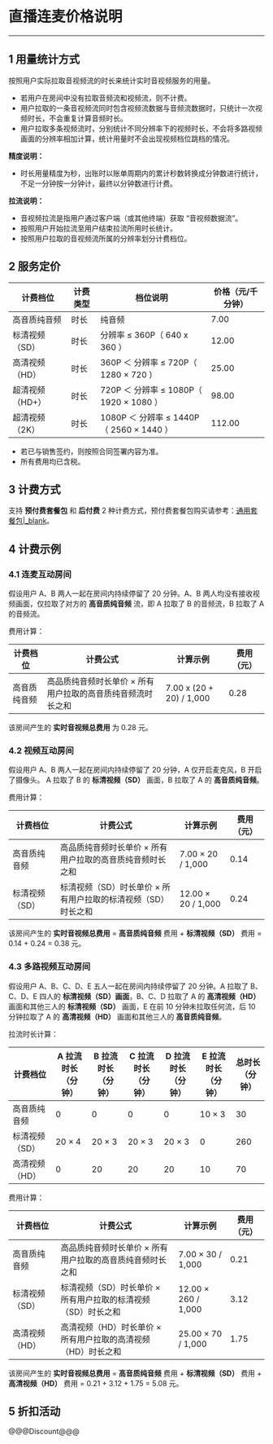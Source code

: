 # 直播连麦价格说明

- - -

## 1 用量统计方式

按照用户实际拉取音视频流的时长来统计实时音视频服务的用量。

- 若用户在房间中没有拉取音频流和视频流，则不计费。
- 用户拉取的一条音视频流同时包含视频流数据与音频流数据时，只统计一次视频时长，不会重复计算音频时长。
- 用户拉取多条视频流时，分别统计不同分辨率下的视频时长，不会将多路视频画面的分辨率相加计算，统计用量时不会出现视频档位跳档的情况。

<div class="mk-hint">



**精度说明：**
 - 时长用量精度为秒，出账时以账单周期内的累计秒数转换成分钟数进行统计，不足一分钟按一分钟计，最终以分钟数进行计费。  

**拉流说明：**
 - 音视频拉流是指用户通过客户端（或其他终端）获取 “音视频数据流”。
 - 按照用户开始拉流至用户结束拉流所用时长统计。
 - 按照用户拉取的音视频流所属的分辨率划分计费档位。

</div>

## 2 服务定价

|计费档位|计费类型|档位说明|价格（元/千分钟）|
|-|-|-|-|
|高音质纯音频|时长 |纯音频|7.00|
|标清视频（SD）|时长|分辨率 ≤ 360P（ 640 x 360 ）|12.00|
|高清视频（HD）|时长|360P ＜ 分辨率 ≤ 720P（ 1280 × 720 ）|25.00|
|超清视频（HD+）|时长|720P ＜ 分辨率 ≤ 1080P（ 1920 × 1080 ）|98.00|
|超清视频（2K）|时长|1080P ＜ 分辨率 ≤ 1440P（ 2560 × 1440 ）|112.00|

<div class="mk-hint">

- 若已与销售签约，则按照合同签署内容为准。  
- 所有费用均已含税。  

</div>

## 3 计费方式

支持 **预付费套餐包** 和 **后付费** 2 种计费方式，预付费套餐包购买请参考：[通用套餐包\|_blank](#9185)。 


## 4 计费示例

### 4.1 连麦互动房间

假设用户 A、B 两人一起在房间内持续停留了 20 分钟。A、B 两人均没有接收视频画面，仅拉取了对方的 **高音质纯音频** 流，即 A 拉取了 B 的音频流，B 拉取了 A 的音频流。

费用计算：

|计费档位|计费公式|计算示例|费用（元）|
|-|-|-|-|
|高音质纯音频|高品质纯音频时长单价 × 所有用户拉取的高音质纯音频流时长之和|7.00 x (20 + 20) / 1,000 |0.28|

该房间产生的 **实时音视频总费用** 为 0.28 元。


### 4.2 视频互动房间

假设用户 A、B 两人一起在房间内持续停留了 20 分钟，A 仅开启麦克风，B 开启了摄像头。 A 拉取了 B 的 **标清视频（SD）** 画面，B 拉取了 A 的 **高音质纯音频**。


费用计算：

|计费档位|计费公式|计算示例|费用（元）|
|-|-|-|-|
|高音质纯音频|高品质纯音频时长单价 × 所有用户拉取的高音质纯音频时长之和|7.00 × 20 / 1,000 |0.14|
|标清视频（SD）|标清视频（SD）时长单价 × 所有用户拉取的标清视频（SD）时长之和|12.00 × 20 / 1,000 |0.24|

该房间产生的 **实时音视频总费用** = **高音质纯音频** 费用 + **标清视频（SD）** 费用 = 0.14 + 0.24 = 0.38 元。


 ### 4.3 多路视频互动房间

假设用户 A、B、C、D、E 五人一起在房间内持续停留了 20 分钟。A 拉取了 B、C、D、E 四人的 **标清视频（SD）画面**，B、C、D 拉取了 A 的 **高清视频（HD）** 画面和其他三人的 **标清视频（SD）** 画面，E 在前 10 分钟未拉取任何流，后 10 分钟拉取了 A 的 **高清视频（HD）** 画面和其他三人的 **高音质纯音频**。


拉流时长计算：

|计费档位|A 拉流时长（分钟）|B 拉流时长（分钟）|C 拉流时长（分钟）|D 拉流时长（分钟）|E 拉流时长（分钟）|总时长（分钟）|
|-|-|-|-|-|-|-|
|高音质纯音频|0|0|0|0|10 × 3|30|
|标清视频（SD）|20 × 4|20 × 3|20 × 3|20 × 3|0|260|
|高清视频（HD）|0|20|20|20|10|70|


费用计算：

|计费档位|计费公式|计算示例|费用（元）|
|-|-|-|-|
|高音质纯音频|高品质纯音频时长单价 × 所有用户拉取的高音质纯音频时长之和|7.00 × 30 / 1,000 |0.21|
|标清视频（SD）|标清视频（SD）时长单价 × 所有用户拉取的标清视频（SD）时长之和|12.00 × 260 / 1,000 |3.12|
|高清视频（HD）|高清视频（HD）时长单价 × 所有用户拉取的高清视频（HD）时长之和|25.00 × 70 / 1,000 | 1.75|

该房间产生的 **实时音视频总费用** = **高音质纯音频** 费用 + **标清视频（SD）** 费用 + **高清视频（HD）** 费用 = 0.21 + 3.12 + 1.75 = 5.08 元。



## 5 折扣活动


@@@Discount@@@
